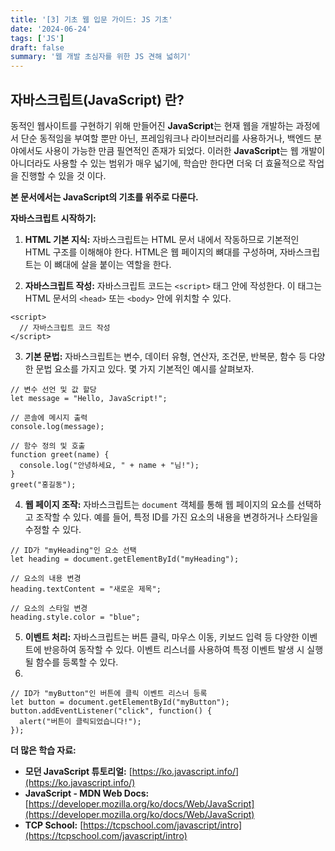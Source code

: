 ```yaml
---
title: '[3] 기초 웹 입문 가이드: JS 기초'
date: '2024-06-24'
tags: ['JS']
draft: false
summary: '웹 개발 초심자를 위한 JS 견해 넓히기'
---
```


## 자바스크립트(JavaScript) 란?

동적인 웹사이트를 구현하기 위해 만들어진 **JavaScript**는 현재 웹을 개발하는 과정에서 단순 동적임을 부여할 뿐만 아닌, 프레임워크나 라이브러리를 사용하거나, 백엔드 분야에서도 사용이 가능한 만큼 필연적인 존재가 되었다. 
이러한 **JavaScript**는 웹 개발이 아니더라도 사용할 수 있는 범위가 매우 넓기에, 학습만 한다면 더욱 더 효율적으로 작업을 진행할 수 있을 것 이다.

**본 문서에서는 JavaScript의 기초를 위주로 다룬다.**

**자바스크립트 시작하기:**

1. **HTML 기본 지식:** 자바스크립트는 HTML 문서 내에서 작동하므로 기본적인 HTML 구조를 이해해야 한다. HTML은 웹 페이지의 뼈대를 구성하며, 자바스크립트는 이 뼈대에 살을 붙이는 역할을 한다.
    
2. **자바스크립트 작성:** 자바스크립트 코드는 `<script>` 태그 안에 작성한다. 이 태그는 HTML 문서의 `<head>` 또는 `<body>` 안에 위치할 수 있다.
    

```
<script>
  // 자바스크립트 코드 작성
</script>
```

3. **기본 문법:** 자바스크립트는 변수, 데이터 유형, 연산자, 조건문, 반복문, 함수 등 다양한 문법 요소를 가지고 있다. 몇 가지 기본적인 예시를 살펴보자.

```
// 변수 선언 및 값 할당
let message = "Hello, JavaScript!";

// 콘솔에 메시지 출력
console.log(message);

// 함수 정의 및 호출
function greet(name) {
  console.log("안녕하세요, " + name + "님!");
}
greet("홍길동");
```

4. **웹 페이지 조작:** 자바스크립트는 `document` 객체를 통해 웹 페이지의 요소를 선택하고 조작할 수 있다. 예를 들어, 특정 ID를 가진 요소의 내용을 변경하거나 스타일을 수정할 수 있다.

```
// ID가 "myHeading"인 요소 선택
let heading = document.getElementById("myHeading");

// 요소의 내용 변경
heading.textContent = "새로운 제목";

// 요소의 스타일 변경
heading.style.color = "blue";
```

5. **이벤트 처리:** 자바스크립트는 버튼 클릭, 마우스 이동, 키보드 입력 등 다양한 이벤트에 반응하여 동작할 수 있다. 이벤트 리스너를 사용하여 특정 이벤트 발생 시 실행될 함수를 등록할 수 있다.
6. 
```
// ID가 "myButton"인 버튼에 클릭 이벤트 리스너 등록
let button = document.getElementById("myButton");
button.addEventListener("click", function() {
  alert("버튼이 클릭되었습니다!");
});
```

**더 많은 학습 자료:**

- **모던 JavaScript 튜토리얼:** [https://ko.javascript.info/](https://ko.javascript.info/)
- **JavaScript - MDN Web Docs:** [https://developer.mozilla.org/ko/docs/Web/JavaScript](https://developer.mozilla.org/ko/docs/Web/JavaScript)
- **TCP School:** [https://tcpschool.com/javascript/intro](https://tcpschool.com/javascript/intro)